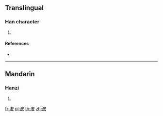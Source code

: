 ==Translingual==

===Han character===
{{Han char|rn=85|rad=水|as=06|sn=9|four=33144|canj=EJV}}

# {{defn|Han|sort=水06}}

====References====
* {{Han ref|kx=0620.170|dkj=17385|dj=1016.060|hdz=31616.070|uh=6D1D|ud=27933|bh=CF7D|bd=53117}}

----

==Mandarin==

===Hanzi===
{{cmn-hanzi|pin=[[àn]] ([[an4]])|wg=an<sup>4</sup>}}

# {{defn|lang=cmn|sort=水06}}

[[fr:洝]]
[[pl:洝]]
[[th:洝]]
[[zh:洝]]